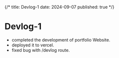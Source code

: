 {/*
title: Devlog-1
date: 2024-09-07
published: true
*/}

# Devlog-1

- completed the development of portfolio Website.
- deployed it to vercel.
- fixed bug with /devlog route.
